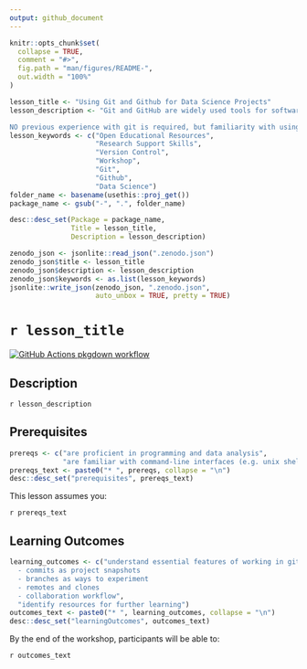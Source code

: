 ```yaml
---
output: github_document
---
```


<!-- README.md is generated from README.Rmd. Please edit that file -->

```r
knitr::opts_chunk$set(
  collapse = TRUE,
  comment = "#>",
  fig.path = "man/figures/README-",
  out.width = "100%"
)
```

```r

lesson_title <- "Using Git and Github for Data Science Projects"
lesson_description <- "Git and GitHub are widely used tools for software version control, but they can also be highly effective for organizing Data Science Research Projects. This workshop will review essential concepts and commands for using Git and GitHub in a research project setting, including both solo and collaborative workflows.

NO previous experience with git is required, but familiarity with using Git and GitHub will help learners focus on the conceptual aspects of this lesson."
lesson_keywords <- c("Open Educational Resources", 
                     "Research Support Skills", 
                     "Version Control", 
                     "Workshop", 
                     "Git", 
                     "Github", 
                     "Data Science")
folder_name <- basename(usethis::proj_get())
package_name <- gsub("-", ".", folder_name)

desc::desc_set(Package = package_name, 
               Title = lesson_title, 
               Description = lesson_description)

zenodo_json <- jsonlite::read_json(".zenodo.json")
zenodo_json$title <- lesson_title
zenodo_json$description <- lesson_description
zenodo_json$keywords <- as.list(lesson_keywords)
jsonlite::write_json(zenodo_json, ".zenodo.json", 
                     auto_unbox = TRUE, pretty = TRUE)
```

# `r lesson_title`

<!-- badges: start -->
[![GitHub Actions pkgdown workflow](https://github.com/uf-repro/lesson-template/workflows/pkgdown/badge.svg)](https://github.com/uf-repro/lesson-template/actions?query=workflow%3Apkgdown)


<!-- badges: end -->

## Description

`r lesson_description`

## Prerequisites
```r
prereqs <- c("are proficient in programming and data analysis", 
             "are familiar with command-line interfaces (e.g. unix shell)")
prereqs_text <- paste0("* ", prereqs, collapse = "\n")
desc::desc_set("prerequisites", prereqs_text)

```

This lesson assumes you:

`r prereqs_text`

## Learning Outcomes

```r
learning_outcomes <- c("understand essential features of working in git and github
  - commits as project snapshots
  - branches as ways to experiment
  - remotes and clones
  - collaboration workflow", 
  "identify resources for further learning")
outcomes_text <- paste0("* ", learning_outcomes, collapse = "\n")
desc::desc_set("learningOutcomes", outcomes_text)
```

By the end of the workshop, participants will be able to:

`r outcomes_text`
